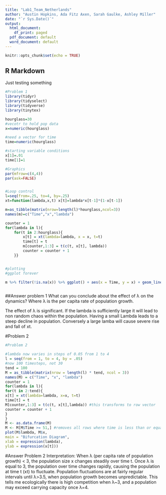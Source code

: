 ```yaml
---
title: "Lab1_Team_Netherlands"
author: "Austin Hopkins, Ada Fitz Axen, Sarah Gaulke, Ashley Miller"
date: "`r Sys.Date()`"
output:
  html_document:
    df_print: paged
  pdf_document: default
  word_document: default
---
```


```r
knitr::opts_chunk$set(echo = TRUE)
```

## R Markdown

Just testing something

```r
#Problem 1
library(tidyr)
library(tidyselect)
library(tidyverse)
library(tinytex)

hourglass=30
#vecotr to hold pop data
x=numeric(hourglass)

#need a vector for time
time=numeric(hourglass)

#starting variable conditions
x[1]=.01
time[1]=1

#Graphics
par(mfrow=c(4,4))
par(ask=FALSE)


#Loop control
l=seq(from=.25, to=4, by=.25)
xt=function(lambda,x,t) x[t]=lambda*x[t-1]*(1-x[t-1])

m=as_tibble(matrix(nrow=length(l)*hourglass,ncol=3))
names(m)=c("Time","x","lambda")

counter = 1
for(lambda in l){
    for(t in 2:hourglass){
        x[t] = xt(lambda=lambda, x = x, t=t)
        time[t] = t
        m[counter,1:3] = t(c(t, x[t], lambda)) 
        counter = counter + 1
    }}


#plotting
#ggplot forever

m %>% filter(!is.na(x)) %>% ggplot() + aes(x = Time, y = x) + geom_line() + facet_wrap(~ lambda, scales = "free_y", labeller = label_both)  



```


##Answer problem 1 
What can you conclude about the effect of λ
 on the dynamics? Where λ is the per capita rate of population growth. 

The effect of λ is significant. If the lambda is sufficiently large it will lead to non random chaos within the population. Having a small Lambda leads to a steep decline in population. Conversely a large lamba will cause severe rise and fall of xt. 



#Problem 2


```r
#Problem 2

#lambda now varies in steps of 0.05 from 1 to 4
l = seq(from = 1, to = 4, by = .05)
#now 100 timesteps, not 30
tend = 100
M = as_tibble(matrix(nrow = length(l) * tend, ncol = 3))
names(M) = c("Time", "x", "lambda")
counter = 1
for(lambda in l){
for(t in 2:tend){
x[t] = xt(lambda=lambda, x=x, t=t)
time[t] = t
M[counter,1:3] = t(c(t, x[t],lambda)) #this transforms to row vector
counter = counter + 1
}
}
M <- as.data.frame(M)
M <- M[M$Time >= 51,] #removes all rows where time is less than or equal to 50
plot(M$lambda, M$x,
main = "Bifurcation Diagram",
xlab = expression(lambda),
ylab = expression(x[t]))

```
 

#Answer Problem 2
Interpretation: When λ (per capita rate of population growth) < 3, the population size x changes steadily
over time t. Once λ is equal to 3, the population over time changes rapidly, causing the population at time t
(xt) to fluctuate. Population fluctuations are at fairly regular intervals until λ>3.5, when population growth
becomes unpredictable. This tells me ecologically there is high competition when λ~3, and a population may
exceed carrying capacity once λ=4.
